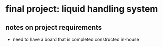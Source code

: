 # final project: liquid handling system

## notes on project requirements
- need to have a board that is completed constructed in-house